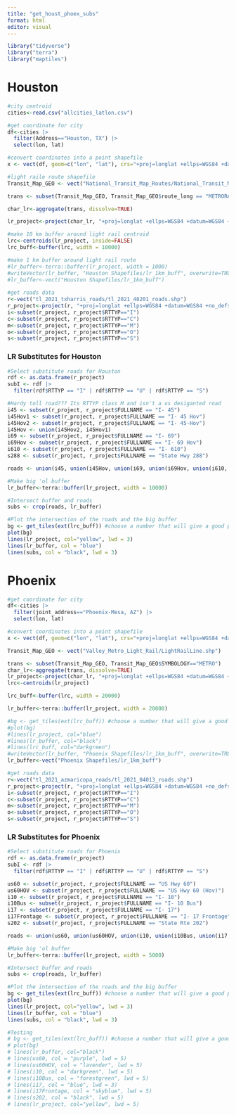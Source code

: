 ```yaml
---
title: "get_houst_phoex_subs"
format: html
editor: visual
---
```


```r
library("tidyverse")
library("terra")
library("maptiles")
```

# Houston

```r
#city centroid
cities<-read.csv("allcities_latlon.csv")

#get coordinate for city
df<-cities |>
  filter(Address=="Houston, TX") |>
  select(lon, lat)

#convert coordinates into a point shapefile
x <- vect(df, geom=c("lon", "lat"), crs="+proj=longlat +ellps=WGS84 +datum=WGS84 +no_defs ")

#light raile route shapefile
Transit_Map_GEO <- vect("National_Transit_Map_Routes/National_Transit_Map_Routes.shp")

trans <- subset(Transit_Map_GEO, Transit_Map_GEO$route_long == "METRORAIL RED LINE")

char_lr<-aggregate(trans, dissolve=TRUE)

lr_project<-project(char_lr, "+proj=longlat +ellps=WGS84 +datum=WGS84 +no_defs ")

#make 10 km buffer around light rail centroid
lrc<-centroids(lr_project, inside=FALSE)
lrc_buff<-buffer(lrc, width = 10000)

#make 1 km buffer around light rail route 
#lr_buffer<-terra::buffer(lr_project, width = 1000)
#writeVector(lr_buffer, "Houston Shapefiles/lr_1km_buff", overwrite=TRUE)
#lr_buffer<-vect("Houston Shapefiles/lr_1km_buff")
  
#get roads data
r<-vect("tl_2021_txharris_roads/tl_2021_48201_roads.shp")
r_project<-project(r, "+proj=longlat +ellps=WGS84 +datum=WGS84 +no_defs ")
i<-subset(r_project, r_project$RTTYP=="I")
c<-subset(r_project, r_project$RTTYP=="C")
m<-subset(r_project, r_project$RTTYP=="M")
o<-subset(r_project, r_project$RTTYP=="O")
s<-subset(r_project, r_project$RTTYP=="S")
```

### LR Substitutes for Houston

```r
#Select substitute roads for Houston
rdf <- as.data.frame(r_project)
subI <- rdf |> 
  filter(rdf$RTTYP == "I" | rdf$RTTYP == "U" | rdf$RTTYP == "S")

#Hardy toll road??? Its RTTYP class M and isn't a us desiganted road
i45 <- subset(r_project, r_project$FULLNAME == "I- 45")
i45Hov1 <- subset(r_project, r_project$FULLNAME == "I- 45 Hov")
i45Hov2 <- subset(r_project, r_project$FULLNAME == "I- 45-Hov")
i45Hov <- union(i45Hov2, i45Hov1)
i69 <- subset(r_project, r_project$FULLNAME == "I- 69")
i69Hov <- subset(r_project, r_project$FULLNAME == "I- 69 Hov")
i610 <- subset(r_project, r_project$FULLNAME == "I- 610")
s288 <- subset(r_project, r_project$FULLNAME == "State Hwy 288")

roads <- union(i45, union(i45Hov, union(i69, union(i69Hov, union(i610, s288)))))

#Make big 'ol buffer
lr_buffer<-terra::buffer(lr_project, width = 10000)

#Intersect buffer and roads
subs <- crop(roads, lr_buffer)

#Plot the intersection of the roads and the big buffer
bg <- get_tiles(ext(lrc_buff)) #choose a number that will give a good picture of the light rail area
plot(bg)
lines(lr_project, col="yellow", lwd = 3)
lines(lr_buffer, col = "blue")
lines(subs, col = "black", lwd = 3)
```

# Phoenix

```r
#get coordinate for city
df<-cities |>
  filter(joint_address=="Phoenix-Mesa, AZ") |>
  select(lon, lat)

#convert coordinates into a point shapefile
x <- vect(df, geom=c("lon", "lat"), crs="+proj=longlat +ellps=WGS84 +datum=WGS84 +no_defs ")

Transit_Map_GEO <- vect("Valley_Metro_Light_Rail/LightRailLine.shp")

trans <- subset(Transit_Map_GEO, Transit_Map_GEO$SYMBOLOGY=="METRO")
char_lr<-aggregate(trans, dissolve=TRUE)
lr_project<-project(char_lr, "+proj=longlat +ellps=WGS84 +datum=WGS84 +no_defs ")
lrc<-centroids(lr_project)

lrc_buff<-buffer(lrc, width = 20000)

lr_buffer<-terra::buffer(lr_project, width = 20000)

#bg <- get_tiles(ext(lrc_buff)) #choose a number that will give a good picture of the light rail area
#plot(bg)
#lines(lr_project, col="blue")
#lines(lr_buffer, col="black")
#lines(lrc_buff, col="darkgreen")
#writeVector(lr_buffer, "Phoenix Shapefiles/lr_1km_buff", overwrite=TRUE)
lr_buffer<-vect("Phoenix Shapefiles/lr_1km_buff")

#get roads data
r<-vect("tl_2021_azmaricopa_roads/tl_2021_04013_roads.shp")
r_project<-project(r, "+proj=longlat +ellps=WGS84 +datum=WGS84 +no_defs ")
i<-subset(r_project, r_project$RTTYP=="I")
c<-subset(r_project, r_project$RTTYP=="C")
m<-subset(r_project, r_project$RTTYP=="M")
o<-subset(r_project, r_project$RTTYP=="O")
s<-subset(r_project, r_project$RTTYP=="S")
```

### LR Substitutes for Phoenix

```r
#Select substitute roads for Phoenix
rdf <- as.data.frame(r_project)
subI <- rdf |> 
  filter(rdf$RTTYP == "I" | rdf$RTTYP == "U" | rdf$RTTYP == "S")

us60 <- subset(r_project, r_project$FULLNAME == "US Hwy 60")
us60HOV <- subset(r_project, r_project$FULLNAME == "US Hwy 60 (Hov)")
i10 <- subset(r_project, r_project$FULLNAME == "I- 10")
i10Bus <- subset(r_project, r_project$FULLNAME == "I- 10 Bus")
i17 <- subset(r_project, r_project$FULLNAME == "I- 17")
i17Frontage <- subset(r_project, r_project$FULLNAME == "I- 17 Frontage")
s202 <- subset(r_project, r_project$FULLNAME == "State Rte 202")

roads <- union(us60, union(us60HOV, union(i10, union(i10Bus, union(i17, union(i17Frontage, s202))))))

#Make big 'ol buffer
lr_buffer<-terra::buffer(lr_project, width = 5000)

#Intersect buffer and roads
subs <- crop(roads, lr_buffer)

#Plot the intersection of the roads and the big buffer
bg <- get_tiles(ext(lrc_buff)) #choose a number that will give a good picture of the light rail area
plot(bg)
lines(lr_project, col="yellow", lwd = 3)
lines(lr_buffer, col = "blue")
lines(subs, col = "black", lwd = 3)

#Testing
# bg <- get_tiles(ext(lrc_buff)) #choose a number that will give a good picture of the light rail area
# plot(bg)
# lines(lr_buffer, col="black")
# lines(us60, col = "purple", lwd = 5)
# lines(us60HOV, col = "lavender", lwd = 5)
# lines(i10, col = "darkgreen", lwd = 5)
# lines(i10Bus, col = "forestgreen", lwd = 5)
# lines(i17, col = "blue", lwd = 3)
# lines(i17Frontage, col = "skyblue", lwd = 5)
# lines(s202, col = "black", lwd = 5)
# lines(lr_project, col="yellow", lwd = 5)
```
